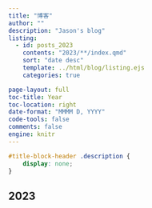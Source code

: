 ```yaml
---
title: "博客"
author: ""
description: "Jason's blog"
listing:
  - id: posts_2023
    contents: "2023/**/index.qmd"
    sort: "date desc"
    template: ../html/blog/listing.ejs
    categories: true

page-layout: full
toc-title: Year
toc-location: right
date-format: "MMMM D, YYYY"
code-tools: false
comments: false
engine: knitr
---
```


```css
#title-block-header .description {
    display: none;
}
```

## 2023

:::{#posts_2023}
:::
